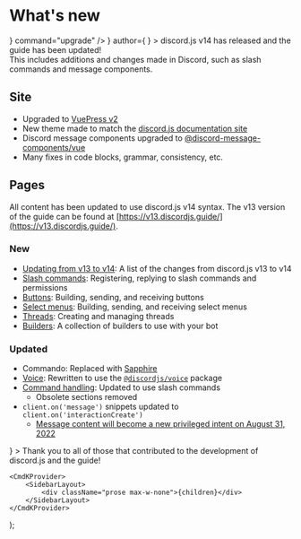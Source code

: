 
# What's new

<DiscordMessages rounded>
	<DiscordMessage
		interaction={
			<DiscordMessageInteraction
				author={
					<DiscordMessageAuthorReply
						avatar="https://cdn.discordapp.com/avatars/81440962496172032/81c0df2befe565b05018da6b026babb0.webp?size=160"
						username="Crawl"
					/>
				}
				command="upgrade"
			/>
		}
		author={
			<DiscordMessageAuthor
				avatar="https://cdn.discordapp.com/avatars/474807795183648809/7f239a0776ff928b2182906a2b3743c9.webp?size=160"
				bot
				username="Guide Bot"
				time="Today at 21:00"
			/>
		}
	>
		discord.js v14 has released and the guide has been updated!
		<br />
		This includes additions and changes made in Discord, such as slash commands and message components.
	</DiscordMessage>
</DiscordMessages>

## Site

- Upgraded to [VuePress v2](https://v2.vuepress.vuejs.org/)
- New theme made to match the [discord.js documentation site](https://discord.js.org/)
- Discord message components upgraded to [@discord-message-components/vue](https://github.com/Danktuary/discord-message-components/blob/main/packages/vue/README.md)
- Many fixes in code blocks, grammar, consistency, etc.

## Pages

All content has been updated to use discord.js v14 syntax. The v13 version of the guide can be found at [https://v13.discordjs.guide/](https://v13.discordjs.guide/).

### New

- [Updating from v13 to v14](/additional-info/changes-in-v14.md): A list of the changes from discord.js v13 to v14
- [Slash commands](/interactions/slash-commands.md): Registering, replying to slash commands and permissions
- [Buttons](/interactions/buttons.md): Building, sending, and receiving buttons
- [Select menus](/interactions/select-menus.md): Building, sending, and receiving select menus
- [Threads](/popular-topics/threads.md): Creating and managing threads
- [Builders](/popular-topics/builders.md): A collection of builders to use with your bot

### Updated

- Commando: Replaced with [Sapphire](https://sapphirejs.dev/docs/Guide/getting-started/getting-started-with-sapphire)
- [Voice](/voice/): Rewritten to use the [`@discordjs/voice`](https://github.com/discordjs/discord.js/tree/main/packages/voice) package
- [Command handling](/creating-your-bot/command-handling.md/): Updated to use slash commands
  - Obsolete sections removed
- `client.on('message')` snippets updated to `client.on('interactionCreate')`
  - [Message content will become a new privileged intent on August 31, 2022](https://support-dev.discord.com/hc/en-us/articles/4404772028055)

<DiscordMessages rounded>
	<DiscordMessage
		author={
			<DiscordMessageAuthor
				avatar="https://cdn.discordapp.com/avatars/474807795183648809/7f239a0776ff928b2182906a2b3743c9.webp?size=160"
				bot
				username="Guide Bot"
				time="Today at 21:00"
			/>
		}
	>
		Thank you to all of those that contributed to the development of discord.js and the guide!
	</DiscordMessage>
</DiscordMessages>

	<CmdKProvider>
		<SidebarLayout>
			<div className="prose max-w-none">{children}</div>
		</SidebarLayout>
	</CmdKProvider>
);
